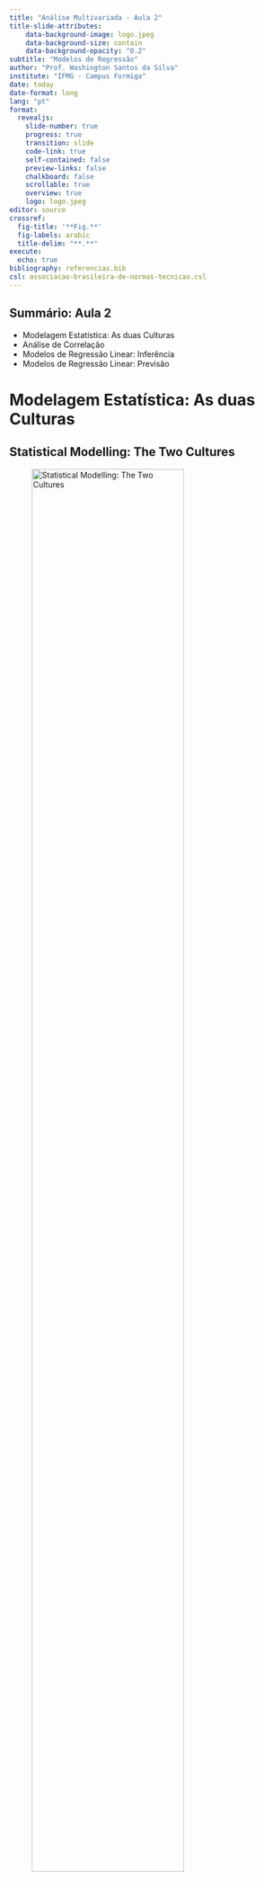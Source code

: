 ```yaml
---
title: "Análise Multivariada - Aula 2"
title-slide-attributes:
    data-background-image: logo.jpeg
    data-background-size: contain
    data-background-opacity: "0.2"
subtitle: "Modelos de Regressão"
author: "Prof. Washington Santos da Silva"
institute: "IFMG - Campus Formiga"
date: today
date-format: long
lang: "pt"
format: 
  revealjs:
    slide-number: true
    progress: true
    transition: slide
    code-link: true
    self-contained: false
    preview-links: false
    chalkboard: false
    scrollable: true
    overview: true
    logo: logo.jpeg
editor: source
crossref:
  fig-title: '**Fig.**'
  fig-labels: arabic
  title-delim: "**.**"
execute: 
  echo: true
bibliography: referencias.bib
csl: associacao-brasileira-de-normas-tecnicas.csl
---
```



## Summário: Aula 2

- Modelagem Estatística: As duas Culturas
- Análise de Correlação
- Modelos de Regressão Linear: Inferência
- Modelos de Regressão Linear: Previsão



# Modelagem Estatística: As duas Culturas


## Statistical Modelling: The Two Cultures

![Statistical Modelling: The Two Cultures](img/breiman_two.jpeg){#fig-two fig-align="center" width=80%}

[Link para o Artigo](https://projecteuclid.org/journals/statistical-science/volume-16/issue-3/Statistical-Modeling--The-Two-Cultures-with-comments-and-a/10.1214/ss/1009213726.full){target="_blank"}



## CART: Classification and Regression Trees

![CART (1984)](img/cart.jpeg){#fig-cart fig-align="center" width=80%}



## Statistical Modelling: The Two Cultures

- Cultura: Científica Tradicional - **Inferência**

- Em geral, tem-se um modelo que tenta descrever como $X$ $\rightarrow$ $Y$. 

- Na cultura científica tradicional, o interesse em geral está nas estimativas 
$\hat{\beta}_0, \hat{\beta}_1,\ldots,\hat{\beta}_p$. 

- Exemplo: CAPM

$$
E(R_{i})=R_{f}+\beta _{im}(E(R_{m})-R_{f})
$$

- Cultura: Ciência dos Dados/Aprendizagem de Máquina - **Previsão**

o foco está em obter previsões ($\hat{y_i}$). Para modelos de regressão linear, 
pela fórmula:

$$
\hat{y} = \hat{\beta}_0 + \hat{\beta}_1 x_1 + \ldots,\hat{\beta}_p x_p
$$



## Aprendizagem Supervisionada vs. Não Supervisionada

A maioria dos problemas em **Ciência de Dados** se enquadra em 
uma de duas categorias: 

- Aprendizgem Supervisionada, ou;
- Aprendizgem Não Supervisionada.


### Aprendizagem Supervisionada 

- Nesse cenário, observamos um conjunto de características 
$(X_1,X_2,\ldots,X_p)$ para cada observação, assim como 
uma variável resposta $Y$. 

- O objetivo então é ajustar um modelo que relacione $Y$ aos preditores $(X_1,X_2,\ldots,X_p)$, com o objetivo de: 

    - **previsão**: prever com precisão a resposta para futuras observações, 
      ou;
    - **inferência**: compreender melhor a relação entre a resposta e os 
       preditores.
       

### Aprendizagem Supervisionada
       
- Exemplos de Modelos/Algoritmos de Aprendizagem Supervisionada:

    - Modelos de Regressão (linear, não-linear, logística...);
    - Árvores de Decisão, Random Forests;
    - Redes Neurais;
    - Suport Vector Machines (SVM);
    - Deep Learning;
    - Reinforcement Learning, entre outros.

> A situação é referida como **supervisionada** por termos uma variável 
resposta que *supervisiona* a aprendizagem do modelo.


### Aprendizagem Não Supervisionada

- Neste cenário, observamos apenas um conjunto de características $(X_1,X_2,\ldots,X_p)$ para cada objeto, mas não há uma variável 
resposta $Y$.

- Por não termos uma resposta $Y$ não temos fazer previsões ou 
inferências.

- a situação é referida como não supervisionada porque não temos variável 
resposta que pode supervisionar a aprendizagem dos modelos/algoritmos.

- Exemplos de Modelos/Algoritmos de Aprendizagem Supervisionada:

    - Análise de Componentes Principais
    - Análise de Agrupamentos (Cluster)



# Modelos de Regressão Linear: Inferência


## Modelos de Regressão Linear

![Dados sobre Vendas e Publicidade](img/adver.png){#fig-adver fig-align="center" width=80%}



## Modelos de Regressão Linear

> <div style="text-align: right">**"Essentially, all models are wrong, but some are useful"**</div>

<div style="text-align: right">*George Box*</div>

**Inferência**: Perguntas:

- Existe uma relação entre o orçamento de publicidade e vendas?
- Quão forte é a relação entre o orçamento de publicidade e vendas?
- Quais mídias contribuem para as vendas?
- A relação é linear?
- Existe sinergia entre as mídias publicitárias?

**Previsão**: Pergunta:

- Com que precisão podemos prever as vendas futuras?



## Modelos de Regressão Linear

- Um Modelo de regressão é provavelmente a ferramenta mais importante à 
disposição de um cientista social envolvido em pesquisas quantitativas.

- Mas o que é a análise de regressão?

- **Técnica estatística que busca descrever e avaliar a relação entre uma determinada variável aleatória $\mathbf{y}$ e uma ou mais outras variáveis aleatórias $\mathbf{x}$**.

- Termos usados e equivalentes para $y$ e $x$:

| $y$                    | $x$                      |
|:----------------------:|:------------------------:| 
| variável independente  | variável dependente      |
| variável **resposta**  | variáveis **preditora**  |  
| variável explicada     | variável **explicativa** |
| variável de efeito     | variável causal          |
| variável endógena      | variável exógena         |

- Variável Resposta = $y$

- Em modelos de regressão linear clássicos a variável resposta $y$ é **aleatória, numérica e contínua**.

- $Y$ pode ser também numérica discreta ou categórica, mas devemos usar uma classe mais ampla de modelos (Modelos Lineares Generalizado, por exemplo, entre outros).

- Variáveis Preditoras = $x_1,x_2,\ldots,x_k$

- As variáveis preditoras $x_1,x_2,\ldots,x_k$ sao aleatórias e podem ser numéricas contínuas ou discretas ou categóricas.



## Diversidade de Modelos de Regressão

```r
knitr::include_graphics("img/tipos.png")
```



## Modelos de Regressão Simples e Múltipla

- Modelo de Regressão Linear Simples:

$$
\begin{align*}
Y_{i} &= \beta_0 + \beta_1 X_1 + \epsilon_{i} \quad (i = 1,\ldots,n) \\
\epsilon_{i} &\sim N(0,\sigma^2)
\end{align*}			
$$

- Modelo de Regressão Linear Múltipla

$$
\begin{align*}
Y_{i}        &= \beta_0 + \beta_1 X_{1} + \beta_2 X_{2} + \ldots + \beta_p X_{k} + \epsilon_{i} \quad (i = 1,\ldots,n) \\
\epsilon_{i} &\sim N(0,\sigma^2) \\
(k - 1)  &\,\,\text{variáveis preditoras} \,\,(X_1,X_2,\ldots,X_k)
\end{align*}	
$$

### Por que incluímos o erro aleatório ($\epsilon_i$)?

- Incluímos o erro aleatório ($\epsilon_{i} \sim N(0,\sigma^2)$) para 
  tentarmos capturar vários fatores.

1. Sempre deixamos de fora alguns determinantes de $y_i$;

2. Pode haver erros na medição de $y_i$;

3. Influências externas aleatórias em $y_i$ que não podemos modelar.


### Representação Matricial

```r
knitr::include_graphics("img/fig06.png")
```

$$
Y = X\beta + \epsilon
$$

- A representação de modelos estatísticos usando matrizes e a álgebra linear 
para operá-las, além de fornecer uma notação compacta e abstrata, permite 
o desenvolvimento de algoritmos numericamente eficientes e estáveis.



## Aplicações em Finanças

- Regressão Linear Simples:

    - Como o retorno de ativos varia com seu nível de risco de mercado (CAPM)
    - Mensuração da relação de longo prazo entre preços de ações e dividendos
    - Estimação da razão ótima de hedge
    - ...

- Regresão Linear Múltipla:

    - Modelos Hedônicos de Precificação de Casas
    - Modelos Fatoriais (APT)
    - Estimativa de Custos
    - ...


    
## Linearidade

- Para ser linear, um modelo de regressão **deve ser linear em relação aos parâmetros** ($\beta$). O modelo não precisa necessariamente  ser linear em relação às variáveis preditoras/explicativas.

- Linear nos parâmeros, significa que estes não são multiplicados 
($\beta_1*\beta_2$), divididos ($\frac{\beta_1}{\beta_2}$), elevados a alguma 
potência ($\beta_1^2$) etc.

- Alguns modelos podem ser linearizados:

$$
\begin{align*}
y_i       &= e^{\alpha} x_{i}^{\beta} e^{u_i} \\
\ln (y_i) &= \alpha + \beta \ln (x_i) + u_i
\end{align*}
$$

- Devido à linearidade em relação aos parâmetros, uma **regressão polinomial** 
pode ser caracterizada como um tipo de modelo de regressão linear:

$$
y_i = \beta_{0} + \beta _{1}x+ \beta _{2}x^{2} + \beta _{3}x^{3}+ \cdots +\beta _{n}x^{n} + \epsilon_i
$$

```r
knitr::include_graphics("img/polinom.png")
```



## Regressão: Visualização

### Regressão Linear Simples ($k = 1$)

```r
knitr::include_graphics("img/fitline.png")
```

- Ajuste de MQ da regressão de `Sales` contra `Tv`

- Neste caso, o modelo linear captura a essência do relação,
  embora seja um pouco deficiente nos dados iniciais (esquerda do 
  gráfico). 
  


### Regressão Linear Múltipla ($k = 2$)

```r
knitr::include_graphics("img/plano.png")
```



## Modelos de Regressão: Esperança Condicional

- Regressão = Valor Esperado Condicional:

$$
\begin{align*}
Y_{i}                      &= \beta_0 + \beta_1 X_{1} + \ldots + \beta_p X_{p} + \epsilon_{i} \\
\epsilon_i                 &\sim N(0,\sigma^2) \\
E(Y_{i}|X_{1}\ldots X_{p}) &= E(\beta_0 + \beta_1 X_{1} + \ldots + \beta_p X_{p} + \epsilon_{i}) \\
E(Y_{i}|X_{1}\ldots X_{p}) &= \hat{Y}_{i} =\hat{\beta}_o + \hat{\beta_1} X_{1} + 
\ldots + \hat{\beta_p} X_{p} \\
\hat{\epsilon}_{i} &= Y_{i} - \hat{Y}_{i} \sim N(0,\sigma^2)
\end{align*}
$$

$\epsilon$ = erro 

$\hat{\epsilon}$ = resíduo


## Modelos de Regressão: Esperança Condicional

![Esperança Condicional](img/condicional.png){#fig-mqogeom fig-align="center" width=70%}


## Estimação dos Parâmetros por Mínimos Quadrados Ordinários

- Pelo método dos MQO, desejamos encontrar a equação da reta/plano que melhor 
se ``ajusta'' aos dados. Isto implica em encontrar estimadores de $\beta_1,\beta_2,\ldots,\beta_p$ que minimizam a soma de quadrado dos resíduos:	

$$
\begin{align*}
\hat{\epsilon_i} &= y_i - \hat{y_i} \\
\sum \hat{\epsilon_i}^2 &= \sum (y_i - \hat{y_i})^2 \\
Min	& \sum_{i=1}^{n} (y_i - \beta_0 - \beta_1 X_{i1} - \beta_2 X_{i2} - \ldots - \beta_p X_{ip})^2 \\
Min & \,\, \hat{\epsilon_i}^{t} \hat{\epsilon_i} = (X\hat{\beta} - Y)^t(X\hat{\beta} - Y)
\end{align*}	
$$

## Estimadores de MQO dos parâmetros 

- Regressão Linear Simples: 

$$
\begin{align*}
\hat{\beta_1} &= \frac{\sum(y_i - \bar{y})(x_i - \bar{x})}{\sum (x_i - \bar{x})^2} \\
\hat{\beta_0} &= \bar{y} - \hat{\beta}\bar{x}
\end{align*}
$$	
	
- Regressão Linear Múltipla: Notação Matricial

$$
\begin{equation*}
\hat{\beta} = 
\begin{bmatrix}
\hat{\beta_0} \\
\hat{\beta_1} \\
\vdots
\hat{\beta_p}  
\end{bmatrix}
= 
(X'X)^{-1}X'Y
\end{equation*}
$$


## Geometria dos Mínimos Quadrados Ordinários

![Geometria dos MQO](img/leastsq.png){#fig-mqogeom fig-align="center" width=60%}


## Geometria dos Mínimos Quadrados Ordinários

![A Reta de MQO e seus Resíduos](https://theeffectbook.net/the-effect_files/figure-html/describingrelationships-ols-resid-1.png){#fig-ols fig-align="center" width=50%}


## Geometria dos Mínimos Quadrados Ordinários

- Quando obtemos $E(Y|X)$ (esperança condicional), dividimos cada observação em duas partes:

    - A parte **explicada** por $X$, e; 

    - A parte **não explicada** por $X$, o resíduo. 

- Se $E(Y|X = 5) = 10$ , e se o dado real é $(x = 5, y = 13)$, então a 
previsão é $\hat{y} = 10$ e o resíduo é:

$$
\hat{\epsilon} = y_i - \hat{y_i} = 13 - 10 = 3
$$




## Modelo Clássico de Regressão Linear: Hipóteses


|Hipótese                                |  Interpretação                                |
:--------------------------------------- |:----------------------------------------------|
|H1. $E(\epsilon_i|X_i) = 0$             | erros tem média 0                             |
|H2. $V(\epsilon_i|X_i) = \sigma^2 < \infty$ | variância finita e constante              |
|H3. $Cov(\epsilon_i,x_i) = 0$           | Não há correlação entre $\epsilon_i$ e $x_i$  | 
|H4. $Cov(\epsilon_i,\epsilon_i) = 0$    | erros não são linearmente correlacionados     | 
|H5: $\epsilon_i \sim N(0,\sigma^2)$     | erros tem distribuição aprox. normal.         |   



## Propriedades dos Estimadores de MQO

- **H1**, **H2**, **H3** e **H4**

    - Garantem que os estimadores de MQO são os **melhores estimadores lineares 
      não viesados**, segundo o [Teorema de Gauss-Markov](https://en.wikipedia.org/wiki/Gauss%E2%80%93Markov_theorem){target="_blank"}. 

- **H5**

    - Necessária para fazermos inferências (testes de hipóteses, intervalos de 
      confiança, intervalos de previsão) sobre os parâmetros do modelo     
      $(\beta_0,\beta_1,\ldots,\beta_p)$	

- **Consistentes**

    - Os estimadores de MQO ($\hat{\beta}$) são consistentes. Ou seja, as 
      estimativas convergirão para seus valores verdadeiros (populaciconais) 
      à medida que o tamanho da amostra aumenta.

- **Não-Viesados**

    - Os estimadores de ($\hat{\beta}$) são não-viesados. Isto é, 
      $E(\hat{\beta}) = \beta$. Assim, em média, o valor estimado será igual 
      aos valores verdadeiros.
    
- **Eficientes**

    - Um estimador $\hat{\beta}$ de um parâmetro populacional $\beta$ é 
    eficiente, se é não-viesado e nenhum outro estimador não-viesado tem 
    variância inferior.
    
    
## Propriedades dos Estimadores de MQO
    
- Não-Viesados e Eficientes:

```r
knitr::include_graphics("img/unbiased.png")
```



## Quantificando a Incerteza: Precisão e Erros-Padrão

- Qualquer conjunto de estimativas de regressão são específicos para a 
amostra usada em sua estimativa.

- Como utilizamos apenas uma amostra da população possível, cometemos 
erros nas estimativas, temos incerteza.

- Precisamos de medidas da precisão da regressão ($\hat{\sigma}^2$) e 
das estimativas dos parâmetros $V(\hat{\beta})$.


### Estimador da Precisão do Modelo ($\hat{\sigma}^2$)

- Dadas **H1**, **H2**, **H3** e **H4**, um  estimador não viesado da 
variância/Erro-Padrão da Regressão é:

$$
\begin{align*}
\sqrt{\hat{\sigma}^2} &= \frac{1}{n-k} \sum_{i=1}^{n} (Y_i - \hat{Y}_i)^2 \\
\sqrt{\hat{\sigma}^2} &=  \sqrt{\frac{(Y - X\hat{\beta})'(Y - X\hat{\beta})}{n - k}} 
\end{align*}
$$
	

### Estimador da Precisão dos Parâmetros ($V(\hat{\beta})$)

Estimador da Matriz de Variância-Covariância dos Parâmetros:

$$
V(\hat{\beta}) = \hat{\sigma}^2  (X'X)^{-1} = \hat{\sigma}^2
\begin{bmatrix}
V(\hat{\beta_0})                    &                                   &                     \\
COV(\hat{\beta_0},\hat{\beta_1})    & V(\hat{\beta_1})                  &                     \\
COV(\hat{\beta_0},\hat{\beta_2})    & COV(\hat{\beta_1},\hat{\beta_2})  & V(\hat{\beta_2})
\end{bmatrix}
$$

- Estimador do erro-padrão dos parâmetros:

$$
EP(\hat{\beta}) = \sqrt{V(\hat{\beta})} = \hat{\sigma}^2(X^{t}X)^{-1}
$$

	
### Estimador da Precisão dos Parâmetros ($V(\hat{\beta}$)

- Esses erros padrão são usados para calcular **intervalos de confiança**. A 
forma geral dos intervalos para as estimativas dos parâmetros é:

$$
\hat{\beta_1} \pm 2 \times EP(\hat{\beta_1})
$$



## Inferência Estatística para o Modelo Clássico de Regressão Linear

### Estimação de Modelo de Regressão em R

```r
knitr::include_graphics("img/fig08.png")
```

### Inferência Estatística

-  Em geral, queremos fazer inferências sobre os parâmetros populacionais 
($\beta$) a partir das estimativas destes parâmetros obtidas a partir 
das amostras ($\hat{\beta}$).

- Como vimos, podemos usar as informações da amostra para fazer inferências sobre a 
população.

- Os principais procedimentos de inferência estatística para modelos de regressão 
são:

    - intervalos de confiança para os parâmetros $\beta$
    - Testes de Hipóteses (ou de significância) para os parâmetros $\beta$]
    - intervalos de predição para $y_0$

### Intervalos de Confiança $\beta$

- As estimativas dos erros-padrão da regressão e dos parâmetros são usadas para 
obtermos estimativas de **intervalos de confiança** para os parâmetros $\beta$].

- A forma geral dos intervalos de confiança para as estimativas dos parâmetros, 
com 95\% de confiança é:

$$
\begin{align*}
\hat{\beta_1} &\pm 2 \times EP(\hat{\beta_1}) \\
(\hat{\beta_1} - 2 \times EP(\hat{\beta_1})&, \,\,\hat{\beta_1} + 2 \times EP(\hat{\beta_1}))
\end{align*}
$$

### Intervalos de Predição para $y_0$

- A capacidade de prever valores futuros ($y_0$) da variável resposta ($y$) é 
um dos objetivos da análise de regressão linear.

- Dado o modelo e as hipóteses **H1** até **H6**, para um determinado valor 
da variável preditora $x_0$ (que não faz parte da amostra), o valor da variável 
resposta $y_0$, que é dado por:

$$
\hat{y}_0 = \hat{\beta_0} + \hat{\beta_1}x_0
$$

- Para um modelo de regressão linear simples, um IP para $y_0$, temos:

$$
\begin{align*}
\hat{y}_0 &\pm  t_{c} EP(f) \\
Ep(f) &= \sqrt{Var(\hat{y}_0 - y_0)} = \hat{\sigma}_{0}^2 \Bigl(1 + \frac{1}{n} \frac{(x_0 - \bar{x})^2}{\sum (x_i - \bar{x})^2} \Bigr)   
\end{align*}
$$


### Testes de Hipóteses

- O teste de hipótese mais comum envolve testar as seguintes 
  hipóteses:

$H_0$: Não há evidência de relação entre $X$ e $Y$

$H_A$: Há evidência de relação entre $X$ e $Y$

- Matematicamente, isso corresponde a testar:

$H_0: \beta_1 = 0$

$H_0: \beta_1 \neq 0$

- Pois se $\beta_1 = 0$, então o modelo de regressão linear simples torna-se 
$Y = \beta_0 + \epsilon$, e não relação entre $X$ e $Y$.


### Testes de Hipóteses: Teste $F$

**Teste F**: Testa se todas as estimativas dos parâmetros são iguais a zero.

$$
\begin{align*}
H_0:\,\, & \beta_0 = \beta_1 = \ldots = \beta_p = 0   \\
H_A:\,\, & \text{Pelo menos um} \,\, \beta_p \neq 0	\\
F &= \Biggl(\frac{SQ_{total} - SQ_{residuo}}{SQ_{residuo}}\Biggr) \frac{n - p}{p - 1} \sim F_{(q,n-(p+1))}
\end{align*}	
$$

- **Se valor-p** $<$ **0.05** -> Pelo menos uma estimativa de um parâmetro é 
 estatisticamente diferente de zero

- **Se valor-p** $>$ **0.05** -> Nenhuma estimativa de parâmetro é estatisticamente diferente de zero 

- O teste $F$ é um instrumento para avaliar a significância global do modelo.


### Testes de Hipóteses: Teste $t$

- Teste t: Testa se cada estimativa é diferentes de zero: 

$$
\begin{align*}
H_0:\,\, & \beta_p = 0    \\
H_A:\,\, & \beta_p \neq 0	\\
t    & = \frac{\hat{\beta} - 0}{EP(\hat{\beta})}  \sim t_{(n-p,\alpha)}
\end{align*}	
$$

- Usando um software estatístico, é fácil calcular a probabilidade de observar 
  um valor igual o maior que $|t|$, ou seja, o **valor-p**.

-  **Se valor-p** $<$ **0.05** -> A estimativa **é** estatisticamente 
   diferente de zero.

- **Se valor-p** $>$ **0.05** -> A estimativa **não é** estatisticamente 
  diferente de zero.


### Testes de Hipóteses/Significância em R

```r
knitr::include_graphics("img/fig08.png")
```


### Testando Múltiplas Hipóteses: Teste$-F$

- Usamos o teste$-t$ para testar hipóteses únicas, ou seja, hipóteses
envolvendo apenas um parâmetro. Mas e se quisermos testar mais de um 
parâmetro **simultaneamente**?

- Fazemos isso usando o Teste$-F$. O Teste$-F$ envolve estimar 2 regressões:

    - Uma regressão **irrestrita**
    - Uma regressão **restrita**
    
- Considere o seguinte modelo de regressão múltipla:

$$
Y_{i} = \beta_0 + \beta_1 X_{1} + \beta_2 X_{2} + \beta_3 X_{3} + \epsilon_{i}
$$

- E que desejamos testar $H_0:\,\beta_2 + \beta_3 = 1$ ou $H_0:\, \beta_2 = 1$

- a regressão irrestrita é:

$$
Y_{i} = \beta_0 + \beta_1 X_{1} + \beta_2 X_{2} + \beta_3 X_{3} + \epsilon_{i}
$$

- a regressão restrita é: 

$$
\begin{align*}
Y_{i} &= \beta_0 + \beta_1 X_{1} + \beta_2 X_{2} + \beta_3 X_{3} + \epsilon_{i} \,\, sujeito\,\,a \quad (\beta_2 + \beta_3 = 1) \\
Y_{i} &= \beta_0 + \beta_1 X_{1} + \beta_2 X_{2} + (1-\beta_2) X_{3} + \epsilon_{i} \\
Y_{i} &= \beta_0 + \beta_1 X_{1} + \beta_2 X_{2} + X_{3} - \beta_2 X_{3} + \epsilon_{i} \\
Y_{i} -  X_{3} &= \beta_0 + \beta_1 X_{1} + \beta_2 (X_{2} - X_{3}) + \epsilon_{i} \\
\end{align*}
$$


### Testando Múltiplas Hipóteses: Teste$-F$

- Estatística de Teste e Distribuição:

$$
F_{calc} = \Biggl(\frac{SQR_{restrito} - SQR_{irrestrito}}{SQR_{irrestrito}}\Biggr) \frac{n - k}{m} \sim F_{(m,n-k)}
$$

- sendo: $n=$ n. de observações, $k=$ número de preditores na regressão 
irrestrita e $m = $ número de restrições.

- Rejetia-se $H0$ contendo a restrição se $F_{calc} > F_{(m,n-k)}$, ou 
de analisando-se o valor-p:

- **Se valor-p** $<$ **0.05** -> Os resultados fornecem evidência para  
rejeitar a $H0$ contendo a restrição.

- **Se valor-p** $>$ **0.05** -> OS resultados fornecem evidência para 
não rejeitar a $H0$ contendo a restrição.


### Testando Múltiplas Hipóteses: Teste$-F$

- Determinando o número de restrições em um teste$-F$:

| $H_0$ : Hipóteses                                    | N. de Restrições ($m$) |
|:---------------------------------------------------- |:---------------------- |
| $H_0:\,\beta_2 + \beta_3 = 1$                        | 1                      |
| $H_0:$ $\beta_2 = 1$ e $\beta_3 = -1$                | 2                      |
| $H_0:$ $\beta_1 = 0$, $\beta_2 = 0$ e $\beta_4 = 0$  | 3                      |



## Interpretação das Estimativas dos Parâmetros


### Interpretação do Intercepto ($\beta_0$)
 
- $\hat{b}_0$: Estimativa de $y$ quado as variáveis preditoras são 
iguais a zer, $X = 0$.

- $\hat{b}_0$: É preciso cuidado na interpretação (principalmente quando 
há poucas ou nenhuma observação próxima ao eixo $y$, veja fig.). Nem sempre a 
estimativa faz sentido ou e em diversos casos, não há interesse 
nesta estimativa.

```r
knitr::include_graphics("img/interc.png")
```


### $X$ Numéricos: Interpretação das Estimativas dos Parâmetros

- Interpretação de $\hat{\beta}$:

$$
\frac{\partial \hat{y_{i}}}{\partial X_{i}}  = \hat{\beta_i}
$$ 

 \hat{\beta} mensura o efeito médio sobre $Y$ do aumento de uma unidade em 
 $X$, mantendo todas as outras preditoras $X$ constantes. 

 
### $X$ binária: Interpretação dos Estimadores

- Variável Binária ou *dummy*

$$
x_i = 
\begin{cases}
1 & \text{se i-ésima pessoa é mulher}, \\
0 & \text{se i-ésima pessoa é homem}
\end{cases}
$$

- Modelo resultante:

$$
y_i = \beta_0 + \beta_1\ x_i + \epsilon_i = 
\begin{cases}
\beta_0 + \beta_1 + \epsilon_i & \text{se i-ésima pessoa é mulher},\\
\beta_0 + \epsilon_i & \text{se i-ésima pessoa é homem}
\end{cases}
$$

- **Interpretação**: $\beta_1$ é a diferença média em $y_i$ entre o nível 
para o qual $x_i = 0$ (o nível de referência) e a 
categoria para a qual $x_i = 1$ (o nível de comparação). 


### $X$ Categórica: Interpretação dos Estimadores

- Podemos lidar com variáveis categóricas contendo mais de dois níveos, basta 
atribuir a cada uma das categorias sua própria variável binária:

- Com variáveis com mais de duas categorias, as estimativas dos parâmetros 
devem ser interpretadas em relação a uma categoria que deve não pode ser 
incluída no modelo, chamada nível de referência.

- Com variáveis binárias, c mensura a diferença média em $y_i$ entre 
"1" e "0". Com uma variável categórica e um nível de de referência, $\beta$ mede 
a diferença média entre um nível qualquer e o nível de referência.

- Considere que a França é o nível de referência escolhido para a seguinte 
regressão $renda = \beta_0 + \beta_1 Gambia+ \beta_2 NovaZealandia + ...$, 
Se estimamos o modelo e obtemos $\hat{\beta}_1 = 0.5$ e $\hat{\beta}_2 = 3$. 
Então a interpretação é de $\hat{\beta}_1$ e $\hat{\beta}_2$ é:

    - $\hat{\beta}_1$: renda média em Gâmbia é 0,5 superior à renda média na França 

    - $\hat{\beta}_2$: renda média na Nova Zelância é 3 vezes superior à renda média na França 

- e o rendimento médio na Nova Zelândia é 3 superior ao rendimento médio em França. Ambas as interpretações levam apenas coisas relativas à categoria de referência, não uma à outra
	

## Modelos com Interação: Interpretação dos Estimadores

Interpretação de $\hat{\beta}$ com interação:
 
$$
\begin{aligned}
Y_i &= \beta_0 + \beta_1 X_1 + \beta_2 X_2 + \beta_3 (X_1\times X_2), \\
sales &= \beta_0 + \beta_1\, TV + \beta_2\,radio + \beta_3\ newspaper + 
         \beta_3 (radio \times TV)
\end{aligned}
$$
$$
\begin{aligned}
\frac{\partial sales}{\partial TV}  &= \beta_1 + \beta_3 radio, \\
\frac{\partial sales}{\partial radio}  &= \beta_2 + \beta_3 TV
\end{aligned}
$$ 
	


## Interpretação dos Estimadores de MQO dos Parâmetros

- Cenário ideal: $X$ não correlacionados

    - Dados balanceados

    - Cada coeficiente pode ser estimado e testado separadamente.

    - Interpretações como *um aumento de uma unidade em  $X_j$ está associado a 
      uma mudança de $\beta_j$ em $Y$, enquanto todas as outras variáveis 
      permanecem fixas*, são possíveis.
	

- Problema: Se $X$ são correlacionadas (multicolinearidade)

- Cuidado!

>> **Alegações de causalidade devem ser evitadas com dados observacionais**. Para fazer jus, delineamentos e modelos específicos devem ser adotados.



## Transformação de Variáveis

### Logaritmos em modelos de regressão

- Em diversos casos, podemos obter melhores modelos utilizando 
transformaçãoes das variáveis $Y$ e/ou $X$. 

- Por quê?

    - A primeira razão pode ser dar às variáveis propriedades estatísticas que 
    funcionam melhor com a regressão. Por exemplo, podemos querer reduzir a 
    assimetria.
    
    - A segunda razão para transformar uma variável é tentar obter uma 
    relação linear entre as variáveis
    
    - A teoria que fundamenta o modelo sugere a transformação. Por exemplo, 
      os diversos tipos de elasticidades definidos na teoria microeconômica 
      tem uma clara relação com logaritmos.

- Tomar Logaritmos, ou realizar a transformação logarítmica das variáveis, 
é uma das transformações mais utilizadas e comuns.


```r
knitr::include_graphics("img/log.png")
```


|Caso  | Especificação                                        | Interpretação de $\beta_1$                       |
|:---- |:---------------------------------------------------- |:------------------------------------------------ |
|I     | $Y_i = \beta_0 + \beta_1 \ln(X_1) + \epsilon_i$      |  A variação de 1% em $X$ está associada a        |          
|      |                                                      |  uma variação média de 0,01$\beta_1$ em $Y_i$    | 
|II    | $\ln(Y_i) = \beta_0 + \beta_1 X_1 + \epsilon_i$      |  A variação de 1 unidade em $X$ está associada a |
|      |                                                      |  uma variação média de 100$\beta_1$% em $Y_i$    | 
|III   | $\ln(Y_i) = \beta_0 + \beta_1 \ln(X_1) + \epsilon_i$ |  A variação de 1% em $X$ está associada a        |
|      |                                                      |  uma variação média de 100$\beta_1$ em $Y_i$     | 



## Outras Transformações

- As seguintes transformações são alternativas a problemas com logaritmos. 
Em particular, temos que $\log(0)$ é indefinido.

- $\log(x + 1)$: não recomendável.

- $\sqrt{x}$: transformação raíz quadrada. Reduz um pouco o peso dos outliers, 
mas não tão bem como logaritmos

- $\ln(x + \sqrt{x^2+1})$: função seno hiperbólica inversa. Reduz o 
peso dos outliers de forma similar aos logaritmos, sendo 
definida para zero ($asinh(0) = 0$). **É a mais recomendada para dados com distribuição assimétrica e zeros**.


### *Winsorizing* 

- Esta transformação não trata de assimetria ou linearização de um modelo, mas 
com *outliers* (valores extremos).

- *Winsorizing*, especialmente popular em finanças, é o processo de tomar alguns 
dados e reduzir os extremos. Simplesmente tomamos todos os valores que 
estão longe o suficiente do centro e os reduzimoz em direção ao centro. 

- Para **Winsorizar** os top $X$ % dos dados superiores, tomamos todas as 
observações acima do percentil $p_i$ e as substituimos pelo percentil $p_i$.

- Por exemplo, se tivéssemos 100 observações de 1 a 100. Para Winsorizar os 
5% dos ddados superiores e inferiores, mantemos as observações 6-95 e, em 
seguida, tomamos as observações 1, 2, 3, 4 e 5 e substituimoss por 6, e tomamos 
as observações 96, 97, 98, 99 e 100 oe substituimos por 95.

- Este é um método força bruta para lidar com outliers, mas tende a funcionar. 
Deixa a maioria dos dados intocados, o que é bom se você acha que o verdadeiro 
relacionamento é realmente linear, mas não quer que seu modelo seja muito 
influenciado por valores discrepantes.



## Padronização

-  Não melhora as propriedades estatísticas do modelo. Não lida com 
assimetria, *outliers* ou linearização. 

- Transforma uma variável subtraindo sua média e dividindo por seu desvio 
padrão:

$$
\frac{(x - \bar{x})}{s_x} = \frac{center}{scaling}
$$
  
- Por que usar esta transformação? Porque pode tornar o modelo mais fácil 
de interpretar em alguns casos.

- se padronizarmos uma variável, a interpretação de $\hat{\beta}$ 
será então “*aumento de um desvio padrão em* $X$...”, o que pode ser mais fácil 
de avaliar em alguns casos.



## Análise de Regressão: Etapas


### Etapas Típicas: Análise de Regressão 

1. Prepação dos Dados
2. Análise Exploratória dos Dados
3. **Estimação dos parâmetros do modelo**
4. **Diagnóstico do modelo completo**
5. Se necessário -> seleção de variáveis/Modelos -> diagnóstico do modelo selecionado
6. Diagnóstico do Modelo Final. Se o modelo final: 

    - for adequado -> análise das estimativas dos parâmetros e/ou previsão e 
      comunicação dos resultados.
      
    - se não, reiniciar novamente o ciclo.



## Análise Exploratória dos Dados

- Antes de qualquer análise, os dados deve ser inspecionados sobre:

- Erros nos dados
- Dados faltantes
- Valores Extremos
- Padrões inesperados
- \alert{Correlações entre as variáveis}
- $\vdots$



## Estimação de Parâmetros e Inferência no R

```r
# A Funcao lm() estima o modelo	
modelo = lm(Y ~ X1 + X2 + X3 + ..., data = data frame)	
 
# A funcao summary() exibe os resultados
summary(modelo)       
```


```r
knitr::include_graphics("img/fig08.png")
```


### Estimativa de **Intervalos de Confiança** para os Parâmetros

```r
# estimativas de IC para os parametros
confint(modelo,level = 0.95)
```

- Atenção!:

A hipótese de normalidade dos resíduos é importante para a qualidade das 
estimativas destes intervalos


### Estimação de **Intervalos de Previsão** no R

```r
## predict = estimativas pontuais e intervalos de previsao 
## para Y 
previsoes <- predict(modelo, dados_teste, interval = "prediction")
```

**Atenção!:**

A hipótese de normalidade dos resíduos é importante para a qualidade das 
estimativas destes intervalos.


## Avaliação da Acurácia Explicativa 


- $R^2$ = coeficiente de determinação

$$
R^2 = \frac{\sum_{i = 1}^{n} (y_{i} - \bar{y})^2 - \sum_{i = 1}^{n} (y_{i} - \hat{y})^2}{\sum_{i = 1}^{n} (y_{i} - \bar{y})^2} = \frac{SQT - SQR}{SQT}
$$

**Interpretação:** $R^2$ mede a porcentagem da variação total dos dados ($SQT$) que é explicada pelo modelo ($SQT - SQR$). 	
	

$R_{ajustado}^2$: Coeficiente de Determinação Ajustado

$$
R^2 = 1 - \Bigl[ \frac{n - 1}{n - k} (1 - R^2)\Bigr]
$$

$R_{ajustado}^2$ é preferível a $R^2$	



## Diagnósticos de Modelos de Regressão

| Diagnóstico                                  |  Teste                      |
|:-------------------------------------------- |:--------------------------- |
| Especificação/Endogeneidade                  | Teste RESET.                |
| Acurácia Explicativa                         | $R_{aju}^2$                 |     
| H1. $E(\epsilon_i|X_i) = 0$                  | Gráfico dos Resíduos        |
| H2. $V(\epsilon_i|X_i) = \sigma^2 < \infty$  | Teste de Breush-Pagan       |
| H3. $Cov(\epsilon_t,\epsilon_{t}) = 0$       | Teste de Durbin-Watson      |  
| H5: $\epsilon_i \sim N(0,\sigma^2)$          | Teste de Jarque-Bera        |




| Diagnóstico                                  |  Teste                      |
|:-------------------------------------------- |:--------------------------- |
| Outliers                                     | Gráficos e estatísticas     |
| Multicolinearidade em $X$                    | VIF                         |



## Testes de Especificação

### Teste RESET: *Regression Specification Error Test*

- **Teste RESET** Teste do erro de especificação da regressão. Testa para 
variáveis omitidas (**endogeneidade**) e formas funcionais incorretas 
(**não-linearidade**). 

- **Procedimento**: Suponha que tenhamos especificado e estimado o modelo:

$$
\begin{align*}
y_i       &= \beta_1 + \beta_2 x_{i2} + \beta_3 x_{i3} + \epsilon_i \\
\hat{y}_i &= \hat{\beta}_1 + \hat{\beta}_2 x_{i2} + \hat{\beta}_3 x_{i3}
\end{align*}
$$
Considere o seguinte modelo artificial:

$$
y_i = \beta_1 + \beta_2 x_{i2} + \beta_3 x_{i3} + \gamma_1 \hat{y}_i^2 + \gamma_2 \hat{y}_i^3  + \epsilon_i
$$
Teste RESET: *Regression Specification Error Test*

$$
y_i = \beta_1 + \beta_2 x_{i2} + \beta_3 x_{i3} + \gamma_1 \hat{y}_i^2 + \gamma_2 \hat{y}_i^3  + \epsilon_i
$$

- Testamos $H_0$: $\gamma_1 = \gamma_2 = 0$ contra $H_A$: $\gamma_1 \neq 0$ ou 
$\gamma_2 \neq 0$. 

- Note que $\hat{y}_i^2$ e $\hat{y}_i^3$ são funções polinomiais de $x_{i2}$ e 
$x_{i3}$, Assim, se o modelo original não é a forma funciconal correta, a 
aproximação polinomial que inclui $\hat{y}_i^2$ e $\hat{y}_i^3$ pode melhorar 
significativamente o ajusde do modelo, e esse fato será detecatado por 
valores não nulos de $\gamma_1$ e $\gamma_2$.

- Além disso, se tivermos omitido variáveis, e essas variáveis forem 
correlacionadas com $x_{i2}$ e $x_{i3}$, então, alguns dos seus efeitos 
podem ser detectados pela inclusão dos termos $\hat{y}_i^2$ e $\hat{y}_i^3$.

- **Filosofia geral do teste**: se podemos melhorar significativamente o modelo 
pela inclusão artificial de potências das predições do modelo, então há 
evidências de que o modelo original é inadequado, seja devido a **não linearidade** 
ou a **endogeneidade** $(Cov(\epsilon_i,x_i) \neq 0)$.


- **Regra de Decisão** Valores-p maiores que 0.05 (5\%) implicam que a $H_0$ 
de que o modelo linear é uma especificação adequada. Ou seja, a $H_0$ não deve 
ser rejeitada.


```r
# Teste RESET em R 
library(lmtest)

# endogeneidade
resettest(modelo, power = 2:3, type = "fitted")

# nao-linearidade
resettest(modelo, power = 2:3, type = "regressor")
```



## Seleção Automatizada de Variáveis Preditoras

- Procedimentos de **seleção de variáaveis** são algoritmos para 
  selecionar um "melhor"modelo a partir de vários modelos/variáveis possíveis

- Muitas vezes não há um modelo teórico que explique determinado fenômeno, 
assim, tenta-se construir um modelo **empírico**. Nestes casos, 
pode-se pensar na inclusão de muitas variáveis

- Compromisso entre **Qualidade do Ajuste** $\times$ **Complexidade do Modelo**.
      
- Na abordagem de Ciência dos Dados/Machine Learning, este procedimento 
é denominado **feature engineering**.


### **Regressão Stepwise**: Backward

- É um método para estimar diversos modelos de regressão 
e selecionar as variáveis preditoras que devem ser mantidas. 

- O procedimento envolve, a partir do modelo contendo todas as variáveis preditoras ($X$), retirar cada uma  das variáveis preditorasdo modelo 
(stepwise backward), e selecionar as que devem ser mantidas de acordo 
com algum critério, o mais usado é a manter as variáveis que 
reduzem o Critério de Informação de Akaike (AIC)

- O **Critério de Informação de Akaike (AIC)** é uma medida relativa da 
qualidade de um modelo estatístico. Isto é, dado um conjunto de modelos para 
os dados, o AIC estima a qualidade de cada modelo, em relação a cada um dos 
outros modelos possíveis. 
 
- O AIC tem como base a **Teoria da Informação**, fornece uma 
estimativa relativa da **informação perdida** quando um determinado 
modelo é usado para representar o processo que gera os dados.
 
$$
AIC = 2K - 2\ln(L)
$$

- Regressão Stepwise em R:

- Quanto menor o AIC, menor a "informação perdida" pelo modelo em questão. 
Assim, ao selecionar modelos, escolhemos aquele com o menor AIC.	


```r
## Regressao Stepwise
modelo_final = stepAIC(mcompleto, direction = "backward")
summary(modelo_final)
```



## Homocedasticidade dos Resíduos 

### Teste de Breusch-Pagan

- Teste da Homogeneidade da Variância dos Resíduos:

**Teste de Breusch-Pagan** Testa a $H0$: os resíduos tem variância homogênea, 

**Regra de Decisão** Valores-p maiores que 0.05 (5\%) implicam que a $H_0$ 
     de que os resíduos tem variância homogênea não deve ser rejeitada.

```r
# Teste de Breusch-Pagan no R
library(lmtest)
bptest(modelo)
```



## Normalidade dos Resíduos 

### Teste de Jarque-Bera

- Teste de Normalidade dos Resíduos: 

- **Teste de Jarque-Bera** Testa a $H0$ os resíduos tem distribuição 
		     aproximadamente normal. O teste baseia-se na comparação dos 
		     coeficientes de assimetria e de curtose dos dados com os de uma 
		     distribuição normal. 
		
- **Regra de Decisão** Valores-p maiores que 0.05 (5\%) implicam que a $H_0$ 
        de que os resíduos tem distribuição aproximadamente normal não deve 
        ser rejeitada.

```r
# Teste de Jarque-Bera no R
library(DescTools)
JarqueBeraTest(modelo_step$residuals, robust = TRUE))
```



## Autocorrelação nos Resíduos 

### Teste de Durbin-Watson

- Teste Autocorrelação temporal dos Resíduos:

- Aplicado quando $Y_t$ e $X_t$ são **séries temporais**.

- **Teste de Durbin-Watson**: Testa a $H0$ de ausência de autocorrelação no 
lag 1 dos resíduos. Se $e_t$ é o resíduo dado por $e_t = \rho e_{t-1} + v_t$, 
testa H0: $\rho = 0$.

- **Regra de Decisão**: Valores-p maiores que 0.05 (5\%) implicam que a $H_0$ 
de que os  resíduos não são autocorrelacionados (no lag 1)
não deve ser rejeitada.

```r
# Teste de Durbin-Watson no R
library(car)
durbinWatsonTest(modelo)
```


## Multicolinearidade

- Dizemos que há multicolinearidade nas variáveis preditoras ($X$'s) quando 
duas ou mais variáveis $X$ apresentam forte correlação entre si. 
	

- Efeito da multicolinearidade:

    - Quando a correlação entre os $X$ é forte, não conseguimos separar os 
      efeitos ($\beta$) das variáveis, isto reflete-se em:
    
    - A variância (Erros-padrão) de todas as estimativas dos parâmetros tende 
      a aumentar, às vezes dramaticamente, o que pode tornar as stimativas dos 
      parâmetros **não significativas**, com sinal e magnitude **sem sentido**.

    - As interpretações tornam-se perigosas - quando $X_j$ muda, tudo muda.



### Fator de Inflação da Variância

- O vif para uma única variável $X$ é obtido usando o $R^2$ da regressão da 
variável contra todas as outras variáveis $X$'s:

$$
vif_j = \frac{1}{1 - R_{j}^2}
$$

$|vif| > 10$ é o critério mais comum para dizer se uma variável está causando 
multicolinearidade ou não.

```r
# VIF no R
library(car)
vif(modelo)
```


### Correções

- Correções para multicolinearidade:
	
    - Retirar variáveis redundantes ($|vif| > 10$)
    - Coletar mais dados
    - Se possível, tentar uma nova especificação do modelo
    


## Observações Influentes: Pontos de Alavancagem e Outliers

### Pontos de Alavancagem e Outliers

- **Observações Influentes**: Observações que afetam fortemente os resultados 
de Modelos de Regressão Linear.

    - **Outliers**: são observações que "puxam" a reta de regressão 
       (ou superfície) em uma direção ou outra. Valores da variável resposta 
       $y$ relativamente distantes dos outros valores $y$.
       
    - **Pontos de Alta Alavancagem**: Pontos de alta alavancagem são 
       observações discrepantes ou distantes de outros valores das variáveis 
       explicativas $x$. Pontos de Alavancagem podem ser ou não outliers.
       
    -  **Obs**. O termo alavancagem refere-se à distância do valor 
       de uma observação na(s) variável(is) explicativa(s) $x$ do valor médio 
       da(s) variável(is) explicativa(s). As alavancas podem denotar pontos 
       muito próximos ou muito distantes da(s) média(s)).  
       

```r
knitr::include_graphics("img/outlier.png")
```
      

### Detectando Observações Influentes

- Há vários métodos para detecar observações influentes: Distância de Cook, 
`DFFITS`, entre outras.

- Distância de Cook:

$$
\begin{align*}
D &= \frac{(y_i - \hat{y}_i)^2}{(k + 1)EQM} \times \frac {h_{ii}}{(1 - h_{ii}})^2 \\
H &= X(X^{t}X)^{-1} X^{t}
\end{align*}
$$

- Critérios recomendados: Uma observação é influente se $D \geq 1.0$ e 
  $D \geq 4/(n - k - 1)$.

- Os pontos de dados que atendem ou excedem esses limites devem ser examinados 
  como observações influentes.
  
  
- Detectando Observações Influentes em R

```r
modelo <- lm(y ~ x1 + x2 + x3, data = data frame)

# funcao interna influence.measures()
obs_influentes <- influence.measures(modelo)

# quais observacoes sao influentes?
summary(obs_influentes)
```

- Exibe uma tabela mostrando distâncias de Cook, `DFBETAS` para cada variável 
do modelo, DFFITS, razões de covariância, e os elementos diagonais da matriz 
$H$. Os casos que são influentes em relação a qualquer uma dessas medidas 
são marcados com um asterisco.

  

## Pontos de Alavancagem e Outliers 

- Observações influentes resultam de várias fontes:

    - Erros na codificação dos dados (sempre importante checar.);
    - Mas podem ser ocorrências naturais do fenômeno estudado.

- Possíveis Soluções:

- Se a natureza de uma variável leva a valores extremos, uma solução 
comum é extrair esses valores tomando o logaritmo natural da variável, ou 
a transformação seno hipebólica inversa.

- Antes de estimar um modelo, é sempre importante fazer uma análise 
exploratória de dados para visualizar as distribuições e avaliar
se parece haver pontos de alta alavancagem e outliers Use gráficos de 
dispersão para examinar a associação entre as variáveis explicativas 
propostas e a variável resposta.

- Em muitas situações, podemos identificar observações incomuns antes de 
estimar o modelo e propor soluções no início do processo de investigação.

- Em muitas situações, podemos identificar observações incomuns antes de 
estimar o modelo e propor soluções no início do processo de investigação.


```r
knitr::include_graphics("img/liar.jpg")
```
   


## Diagnósticos Gráficos


### Gráfico dos Resíduos x Valores previstos

- Neste gráfico, podemos verificar:
 
    - H1. $E(\epsilon_i) = 0$  (É também um teste de especificação)
    - H2. $V(\epsilon_i) = \sigma^2$ (se a variância É homogênea)
    - H3. $Cov(\epsilon_i,\epsilon_i) = 0$ (se os resíduos são não correlacionados)

```r
# Gráfico dos Residuos x Valores previstos no R
 plot(modelo, 1)	
```

 
### Gráfico dos Resíduos x Valores previstos

```r
knitr::include_graphics("img/fig09.png")
```


### Gráfico quantil-quantil normal

- Neste gráfico, podemos verificar:
	   
- H5: $\epsilon_i \sim N(0,\sigma^2)$, ou seja, se os resíduos tem distribuição aproximadamente normal.
			
```r
# Gráfico Quantil-Quantil no R
plot(modelo, 2)
```


### Gráfico quantil-quantil normal

```r
knitr::include_graphics("img/fig10.png")
```


### Gráfico dos Resíduos Padronizados $\times$ Previstos

- Neste gráfico, podemos verificar:

- H2. $V(\epsilon_i) = \sigma^2$ (se a variância é homogênea)
- H3. $Cov(\epsilon_i,\epsilon_i) = 0$ (se os resíduos são independentes)
- Presença de Valores extremos (\textbf{outliers}).

```r
# Grafico Residuos Padronizados x Valores Previstos no R
plot(mod1, which = 3)
```


### Gráfico dos Resíduos Padronizados $\times$ Previstos

```r
knitr::include_graphics("img/fig11.png")
```



## Diagnóstico de Modelos de Regressão Linear {.small}

 
|**Problema**        |**Teste**       |**Consequências**       | **Solução**               |
|:------------------ |:-------------  |:---------------------- |:------------------------  |
| Não-linearidade    | RESET          | Pior cenário           |  Transf; Mod. Não Linear  |     
| Hetocedasticidade  | Breusch- Pagan | Erros-padrões viesados |  Calcular erros-padrões   |        
|                    |                | Testes e IC Inválidos  |  robustos                 |        
| Não                | Jarque-Bera    | Testes, IC, IP inválidos |  MLG                    |        
| normalidade        |                |                        |  Modelos não-paramétricos | 
|                    |                |                        |  Modelos robustos         |                    
| Autocorrelação  | Durbin-Watson  | Erros-padrões viesados |  Calcular Erros-padrões  |  
|                 |                | Testes e IC inválidos  |  robustos                |   



# Modelos de Regressão: Previsão


	



    




